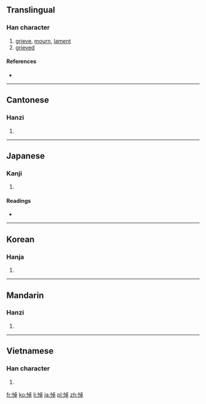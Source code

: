 ==Translingual==

===Han character===
{{Han char|rn=61|rad=心|as=08|sn=11|four=9104<sub>6</sub>|canj=心卜日十 (PYAJ)}}

# [[grieve]], [[mourn]], [[lament]]
# [[grieved]]

====References====
* {{Han ref|kx=0389.130|dkj=10738|dj=0722.180|hdz=42314.140|uh=60BC|ud=24764|bh=B1A5|bd=45477}}

----

==Cantonese==

===Hanzi===
{{yue-hanzi|jyut=|y=dou6}}

# {{defn|Cantonese|sort=心08}}

----

==Japanese==

===Kanji===
{{ja-kanji|grade=c|rs=心08}}

# {{defn|Japanese|sort=心08}}

====Readings====
* {{ja-readings|on=[[とう]] (tō)|kun=[[いたむ]] (itamu)}}

----

==Korean==

===Hanja===
{{ko-hanja|hangeul=도|eumhun=|rv=do|mr=to|y=to}}

# {{defn|Korean|sort=心08}}

----

==Mandarin==

===Hanzi===
{{cmn-hanzi|pin=[[dào]] ([[dao4]])|wg=tao<sup>4</sup>}}

# {{defn|Mandarin|sort=心08}}

----

==Vietnamese==

===Han character===
{{vi-hantu|[[điệu]], [[xịu]]|rs=心08}}

# {{defn|Vietnamese|sort=心08}}

[[fr:悼]]
[[ko:悼]]
[[li:悼]]
[[ja:悼]]
[[pl:悼]]
[[zh:悼]]